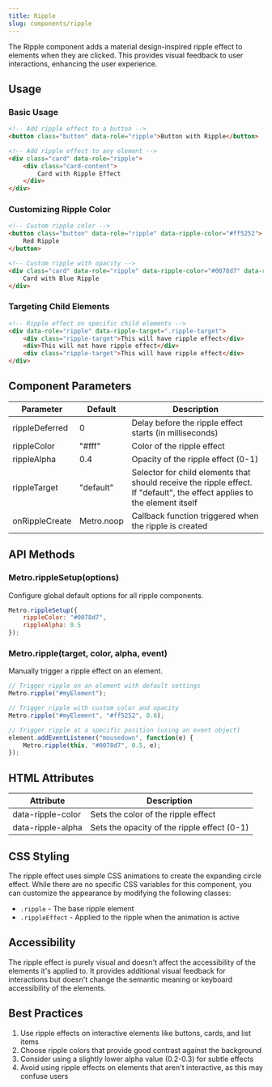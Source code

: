 ```yaml
---
title: Ripple
slug: components/ripple
---
```


The Ripple component adds a material design-inspired ripple effect to elements when they are clicked. This provides visual feedback to user interactions, enhancing the user experience.

## Usage

### Basic Usage

```html
<!-- Add ripple effect to a button -->
<button class="button" data-role="ripple">Button with Ripple</button>

<!-- Add ripple effect to any element -->
<div class="card" data-role="ripple">
    <div class="card-content">
        Card with Ripple Effect
    </div>
</div>
```

### Customizing Ripple Color

```html
<!-- Custom ripple color -->
<button class="button" data-role="ripple" data-ripple-color="#ff5252">
    Red Ripple
</button>

<!-- Custom ripple with opacity -->
<div class="card" data-role="ripple" data-ripple-color="#0078d7" data-ripple-alpha="0.6">
    Card with Blue Ripple
</div>
```

### Targeting Child Elements

```html
<!-- Ripple effect on specific child elements -->
<div data-role="ripple" data-ripple-target=".ripple-target">
    <div class="ripple-target">This will have ripple effect</div>
    <div>This will not have ripple effect</div>
    <div class="ripple-target">This will have ripple effect</div>
</div>
```

## Component Parameters

| Parameter | Default | Description |
| --------- | ------- | ----------- |
| rippleDeferred | 0 | Delay before the ripple effect starts (in milliseconds) |
| rippleColor | "#fff" | Color of the ripple effect |
| rippleAlpha | 0.4 | Opacity of the ripple effect (0-1) |
| rippleTarget | "default" | Selector for child elements that should receive the ripple effect. If "default", the effect applies to the element itself |
| onRippleCreate | Metro.noop | Callback function triggered when the ripple is created |

## API Methods

### Metro.rippleSetup(options)

Configure global default options for all ripple components.

```javascript
Metro.rippleSetup({
    rippleColor: "#0078d7",
    rippleAlpha: 0.5
});
```

### Metro.ripple(target, color, alpha, event)

Manually trigger a ripple effect on an element.

```javascript
// Trigger ripple on an element with default settings
Metro.ripple("#myElement");

// Trigger ripple with custom color and opacity
Metro.ripple("#myElement", "#ff5252", 0.6);

// Trigger ripple at a specific position (using an event object)
element.addEventListener("mousedown", function(e) {
    Metro.ripple(this, "#0078d7", 0.5, e);
});
```

## HTML Attributes

| Attribute | Description |
| --------- | ----------- |
| data-ripple-color | Sets the color of the ripple effect |
| data-ripple-alpha | Sets the opacity of the ripple effect (0-1) |

## CSS Styling

The ripple effect uses simple CSS animations to create the expanding circle effect. While there are no specific CSS variables for this component, you can customize the appearance by modifying the following classes:

- `.ripple` - The base ripple element
- `.rippleEffect` - Applied to the ripple when the animation is active

## Accessibility

The ripple effect is purely visual and doesn't affect the accessibility of the elements it's applied to. It provides additional visual feedback for interactions but doesn't change the semantic meaning or keyboard accessibility of the elements.

## Best Practices

1. Use ripple effects on interactive elements like buttons, cards, and list items
2. Choose ripple colors that provide good contrast against the background
3. Consider using a slightly lower alpha value (0.2-0.3) for subtle effects
4. Avoid using ripple effects on elements that aren't interactive, as this may confuse users